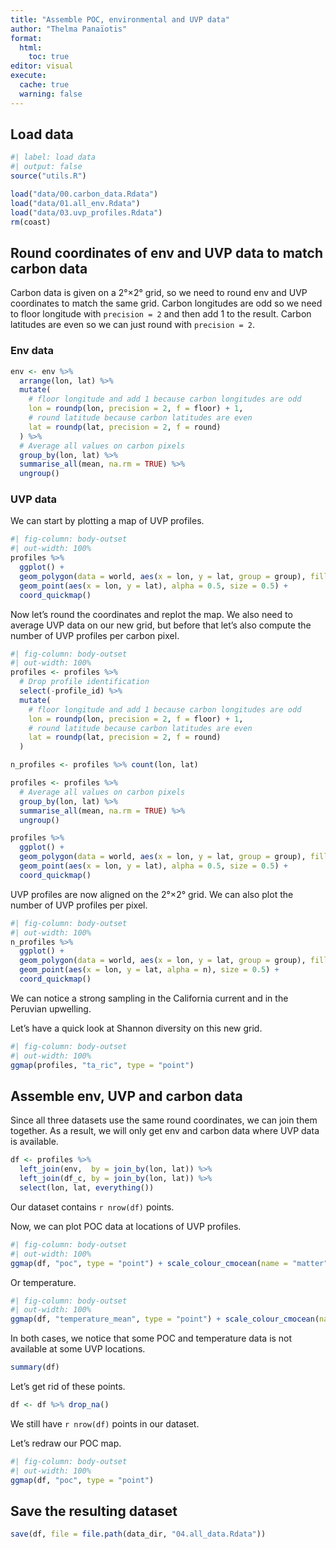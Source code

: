 ```yaml
---
title: "Assemble POC, environmental and UVP data"
author: "Thelma Panaïotis"
format:
  html:
    toc: true
editor: visual
execute:
  cache: true
  warning: false
---
```


## Load data

```r
#| label: load data
#| output: false
source("utils.R")

load("data/00.carbon_data.Rdata")
load("data/01.all_env.Rdata")
load("data/03.uvp_profiles.Rdata")
rm(coast)
```

## Round coordinates of env and UVP data to match carbon data

Carbon data is given on a 2°×2° grid, so we need to round env and UVP coordinates to match the same grid. Carbon longitudes are odd so we need to floor longitude with `precision = 2` and then add 1 to the result. Carbon latitudes are even so we can just round with `precision = 2`.

### Env data

```r
env <- env %>%
  arrange(lon, lat) %>%
  mutate(
    # floor longitude and add 1 because carbon longitudes are odd
    lon = roundp(lon, precision = 2, f = floor) + 1,
    # round latitude because carbon latitudes are even
    lat = roundp(lat, precision = 2, f = round)
  ) %>%
  # Average all values on carbon pixels
  group_by(lon, lat) %>%
  summarise_all(mean, na.rm = TRUE) %>%
  ungroup()
```

### UVP data

We can start by plotting a map of UVP profiles.

```r
#| fig-column: body-outset
#| out-width: 100%
profiles %>% 
  ggplot() +
  geom_polygon(data = world, aes(x = lon, y = lat, group = group), fill = "gray") +
  geom_point(aes(x = lon, y = lat), alpha = 0.5, size = 0.5) +
  coord_quickmap()
```

Now let’s round the coordinates and replot the map. We also need to average UVP data on our new grid, but before that let’s also compute the number of UVP profiles per carbon pixel.

```r
#| fig-column: body-outset
#| out-width: 100%
profiles <- profiles %>%
  # Drop profile identification
  select(-profile_id) %>% 
  mutate(
    # floor longitude and add 1 because carbon longitudes are odd
    lon = roundp(lon, precision = 2, f = floor) + 1,
    # round latitude because carbon latitudes are even
    lat = roundp(lat, precision = 2, f = round)
  )

n_profiles <- profiles %>% count(lon, lat)

profiles <- profiles %>% 
  # Average all values on carbon pixels
  group_by(lon, lat) %>%
  summarise_all(mean, na.rm = TRUE) %>%
  ungroup()

profiles %>% 
  ggplot() +
  geom_polygon(data = world, aes(x = lon, y = lat, group = group), fill = "gray") +
  geom_point(aes(x = lon, y = lat), alpha = 0.5, size = 0.5) +
  coord_quickmap()
```

UVP profiles are now aligned on the 2°×2° grid. We can also plot the number of UVP profiles per pixel.

```r
#| fig-column: body-outset
#| out-width: 100%
n_profiles %>% 
  ggplot() +
  geom_polygon(data = world, aes(x = lon, y = lat, group = group), fill = "gray") +
  geom_point(aes(x = lon, y = lat, alpha = n), size = 0.5) + 
  coord_quickmap()
```

We can notice a strong sampling in the California current and in the Peruvian upwelling.

Let’s have a quick look at Shannon diversity on this new grid.

```r
#| fig-column: body-outset
#| out-width: 100%
ggmap(profiles, "ta_ric", type = "point")
```

## Assemble env, UVP and carbon data

Since all three datasets use the same round coordinates, we can join them together. As a result, we will only get env and carbon data where UVP data is available.

```r
df <- profiles %>%
  left_join(env,  by = join_by(lon, lat)) %>%
  left_join(df_c, by = join_by(lon, lat)) %>% 
  select(lon, lat, everything())
```

Our dataset contains `r nrow(df)` points.

Now, we can plot POC data at locations of UVP profiles.

```r
#| fig-column: body-outset
#| out-width: 100%
ggmap(df, "poc", type = "point") + scale_colour_cmocean(name = "matter") # manually add scale to show NA values
```

Or temperature.

```r
#| fig-column: body-outset
#| out-width: 100%
ggmap(df, "temperature_mean", type = "point") + scale_colour_cmocean(name = "thermal") # manually add scale to show NA values
```

In both cases, we notice that some POC and temperature data is not available at some UVP locations.

```r
summary(df)
```

Let’s get rid of these points.

```r
df <- df %>% drop_na()
```

We still have `r nrow(df)` points in our dataset.

Let’s redraw our POC map.

```r
#| fig-column: body-outset
#| out-width: 100%
ggmap(df, "poc", type = "point")
```

## Save the resulting dataset

```r
save(df, file = file.path(data_dir, "04.all_data.Rdata"))
```

